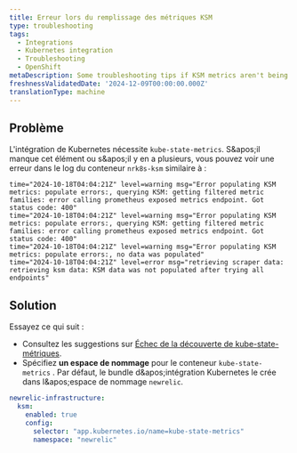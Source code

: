 ```yaml
---
title: Erreur lors du remplissage des métriques KSM
type: troubleshooting
tags:
  - Integrations
  - Kubernetes integration
  - Troubleshooting
  - OpenShift
metaDescription: Some troubleshooting tips if KSM metrics aren't being populated
freshnessValidatedDate: '2024-12-09T00:00:00.000Z'
translationType: machine
---
```


## Problème

L'intégration de Kubernetes nécessite `kube-state-metrics`. S&amp;apos;il manque cet élément ou s&amp;apos;il y en a plusieurs, vous pouvez voir une erreur dans le log du conteneur `nrk8s-ksm` similaire à :

```shell
time="2024-10-18T04:04:21Z" level=warning msg="Error populating KSM metrics: populate errors:, querying KSM: getting filtered metric families: error calling prometheus exposed metrics endpoint. Got status code: 400"
time="2024-10-18T04:04:21Z" level=warning msg="Error populating KSM metrics: populate errors:, querying KSM: getting filtered metric families: error calling prometheus exposed metrics endpoint. Got status code: 400"
time="2024-10-18T04:04:21Z" level=warning msg="Error populating KSM metrics: populate errors:, no data was populated"
time="2024-10-18T04:04:21Z" level=error msg="retrieving scraper data: retrieving ksm data: KSM data was not populated after trying all endpoints"
```

## Solution

Essayez ce qui suit :

* Consultez les suggestions sur [Échec de la découverte de kube-state-métriques](/docs/kubernetes-pixie/kubernetes-integration/troubleshooting/common-error-messages/failed-discover-kube).
* Spécifiez **un espace de nommage** pour le conteneur `kube-state-metrics` . Par défaut, le bundle d&amp;apos;intégration Kubernetes le crée dans l&amp;apos;espace de nommage `newrelic`.

```yaml
newrelic-infrastructure:
  ksm:
    enabled: true
    config:
      selector: "app.kubernetes.io/name=kube-state-metrics"
      namespace: "newrelic"
```